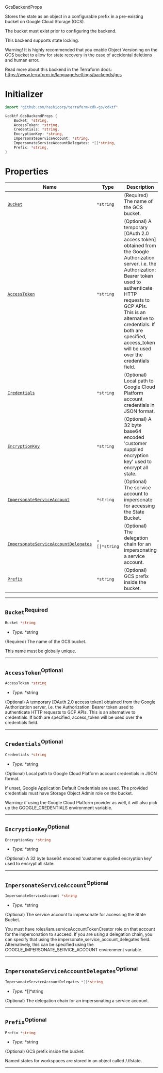  GcsBackendProps <a name="GcsBackendProps" id="cdktf.GcsBackendProps"></a>

Stores the state as an object in a configurable prefix in a pre-existing bucket on Google Cloud Storage (GCS).

The bucket must exist prior to configuring the backend.

This backend supports state locking.

Warning! It is highly recommended that you enable Object Versioning on the GCS bucket
to allow for state recovery in the case of accidental deletions and human error.

Read more about this backend in the Terraform docs:
https://www.terraform.io/language/settings/backends/gcs

# Initializer <a name="Initializer" id="cdktf.GcsBackendProps.Initializer"></a>

```go
import "github.com/hashicorp/terraform-cdk-go/cdktf"

&cdktf.GcsBackendProps {
	Bucket: *string,
	AccessToken: *string,
	Credentials: *string,
	EncryptionKey: *string,
	ImpersonateServiceAccount: *string,
	ImpersonateServiceAccountDelegates: *[]*string,
	Prefix: *string,
}
```

# Properties <a name="Properties" id="Properties"></a>

| **Name** | **Type** | **Description** |
| --- | --- | --- |
| <code><a href="#cdktf.GcsBackendProps.property.bucket">Bucket</a></code> | <code>*string</code> | (Required) The name of the GCS bucket. |
| <code><a href="#cdktf.GcsBackendProps.property.accessToken">AccessToken</a></code> | <code>*string</code> | (Optional) A temporary [OAuth 2.0 access token] obtained from the Google Authorization server, i.e. the Authorization: Bearer token used to authenticate HTTP requests to GCP APIs. This is an alternative to credentials. If both are specified, access_token will be used over the credentials field. |
| <code><a href="#cdktf.GcsBackendProps.property.credentials">Credentials</a></code> | <code>*string</code> | (Optional) Local path to Google Cloud Platform account credentials in JSON format. |
| <code><a href="#cdktf.GcsBackendProps.property.encryptionKey">EncryptionKey</a></code> | <code>*string</code> | (Optional) A 32 byte base64 encoded 'customer supplied encryption key' used to encrypt all state. |
| <code><a href="#cdktf.GcsBackendProps.property.impersonateServiceAccount">ImpersonateServiceAccount</a></code> | <code>*string</code> | (Optional) The service account to impersonate for accessing the State Bucket. |
| <code><a href="#cdktf.GcsBackendProps.property.impersonateServiceAccountDelegates">ImpersonateServiceAccountDelegates</a></code> | <code>*[]*string</code> | (Optional) The delegation chain for an impersonating a service account. |
| <code><a href="#cdktf.GcsBackendProps.property.prefix">Prefix</a></code> | <code>*string</code> | (Optional) GCS prefix inside the bucket. |

---

## `Bucket`<sup>Required</sup> <a name="Bucket" id="cdktf.GcsBackendProps.property.bucket"></a>

```go
Bucket *string
```

- *Type:* *string

(Required) The name of the GCS bucket.

This name must be globally unique.

---

## `AccessToken`<sup>Optional</sup> <a name="AccessToken" id="cdktf.GcsBackendProps.property.accessToken"></a>

```go
AccessToken *string
```

- *Type:* *string

(Optional) A temporary [OAuth 2.0 access token] obtained from the Google Authorization server, i.e. the Authorization: Bearer token used to authenticate HTTP requests to GCP APIs. This is an alternative to credentials. If both are specified, access_token will be used over the credentials field.

---

## `Credentials`<sup>Optional</sup> <a name="Credentials" id="cdktf.GcsBackendProps.property.credentials"></a>

```go
Credentials *string
```

- *Type:* *string

(Optional) Local path to Google Cloud Platform account credentials in JSON format.

If unset, Google Application Default Credentials are used.
The provided credentials must have Storage Object Admin role on the bucket.

Warning: if using the Google Cloud Platform provider as well,
it will also pick up the GOOGLE_CREDENTIALS environment variable.

---

## `EncryptionKey`<sup>Optional</sup> <a name="EncryptionKey" id="cdktf.GcsBackendProps.property.encryptionKey"></a>

```go
EncryptionKey *string
```

- *Type:* *string

(Optional) A 32 byte base64 encoded 'customer supplied encryption key' used to encrypt all state.

---

## `ImpersonateServiceAccount`<sup>Optional</sup> <a name="ImpersonateServiceAccount" id="cdktf.GcsBackendProps.property.impersonateServiceAccount"></a>

```go
ImpersonateServiceAccount *string
```

- *Type:* *string

(Optional) The service account to impersonate for accessing the State Bucket.

You must have roles/iam.serviceAccountTokenCreator role on that account for the impersonation to succeed.
If you are using a delegation chain, you can specify that using the impersonate_service_account_delegates field.
Alternatively, this can be specified using the GOOGLE_IMPERSONATE_SERVICE_ACCOUNT environment variable.

---

## `ImpersonateServiceAccountDelegates`<sup>Optional</sup> <a name="ImpersonateServiceAccountDelegates" id="cdktf.GcsBackendProps.property.impersonateServiceAccountDelegates"></a>

```go
ImpersonateServiceAccountDelegates *[]*string
```

- *Type:* *[]*string

(Optional) The delegation chain for an impersonating a service account.

---

## `Prefix`<sup>Optional</sup> <a name="Prefix" id="cdktf.GcsBackendProps.property.prefix"></a>

```go
Prefix *string
```

- *Type:* *string

(Optional) GCS prefix inside the bucket.

Named states for workspaces are stored in an object called <prefix>/<name>.tfstate.

---
